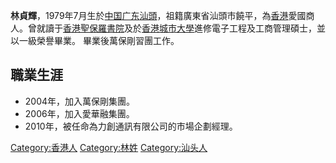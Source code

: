 {{unreferenced|time=2010-09-29T11:04:41+00:00}}
'''林貞輝'''，1979年7月生於[[中国|中国]][[广东|广东]][[汕頭|汕頭]]，祖籍廣東省汕頭市饒平，為[[香港|香港]]愛國商人。曾就讀于[[香港聖保羅書院|香港聖保羅書院]]及於[[香港城市大學|香港城市大學]]進修電子工程及工商管理碩士，並以一級榮譽畢業。 畢業後萬保剛習團工作。

==職業生涯==
*2004年，加入萬保剛集團。
*2006年，加入愛華融集團。
*2010年，被任命為力創通訊有限公司的市場企劃經理。
[[Category:香港人|Category:香港人]]
[[Category:林姓|Category:林姓]]
[[Category:汕头人|Category:汕头人]]
